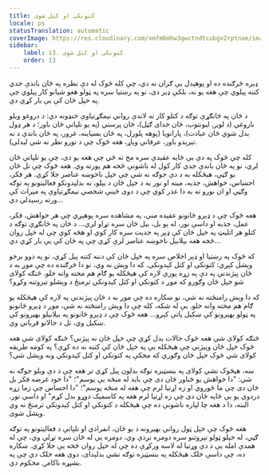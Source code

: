 ```yaml
---
title: کتونکی او کتل شوی
locale: ps
statusTranslation: automatic
coverImage: https://res.cloudinary.com/xmfm6mhw3gwctndtcubgx2rptnae/image/upload/v1740468922/small_cover_tratado_de_psicologia_revolucionaria_a4c0dca4e0.webp
sidebar:
    label: 13. کتونکی او کتل شوی
    order: 13
---
```

ډېره څرګنده ده او پوهېدل يې ګران نه دي، چې کله څوک له دې نظره په ځان باندې جدي کتنه پیلوي چې هغه یو نه، بلکې ډېر دی، نو په رښتیا سره په ټولو هغو شیانو کار پیلوي چې په خپل ځان کې یې بار کړي دي.

د ځان په ځانګړې توګه د کتلو کار ته لاندې رواني نیمګړتیاوې خنډونه دي: د دروغو ویلو ناروغي (د لویۍ لیونتوب، ځان خدای ګڼل)، ځان پرستي (په یو تلپاتې ځان باور؛ د هر ډول بدل شوي ځان عبادت)، پارانویا (پوهه پلورل، په ځان بسیاینه، غرور، په ځان باندې د نه تېریدو باور، عرفاني ویاړ، هغه څوک چې د نورو نظر نه شي لیدلی).

کله چې څوک په دې بې ځایه عقیدې سره مخ ته ځي چې هغه یو دی، چې یو تلپاتې ځان لري، نو په ځان باندې جدي کار کول له ناشونې څخه هم پورته وي. هغه څوک چې تل ځان یو ګڼي، هیڅکله به د دې جوګه نه شي چې خپل ناخوښه عناصر جلا کړي. هر فکر، احساس، خواهش، جذبه، مینه او نور به د خپل ځان د بېلو، نه بدلېدونکو فعالیتونو په توګه وګڼي او ان نورو ته به دا عذر کوي چې د دوی ځینې شخصي نیمګړتیاوې په میراث کې ورته رسېدلي دي...

هغه څوک چې د ډېرو ځانونو عقیده مني، په مشاهده سره پوهېږي چې هر خواهش، فکر، عمل، جذبه او داسې نور، له یو بل، بېل ځان سره تړاو لري... د ځان په ځانګړې توګه د کتلو هر اتلیټ په خپل ځان کې ډېر په جدیت سره کار کوي او هڅه کوي چې له خپل روان څخه هغه بېلابېل ناخوښه عناصر لرې کړي چې په ځان کې یې بار کړي دي...

که څوک په رښتیا او ډېر اخلاص سره په خپل ځان کې دننه کتنه پیل کړي، نو په دوو برخو وېشل کېږي: کتونکی او کتل کېدونکی. که دا وېش نه وي، نو دا څرګنده ده چې موږ به د ځان پېژندنې په دې په زړه پورې لاره کې هیڅکله یو ګام هم مخته وانه خلو. څنګه کولای شو خپل ځان وګورو که موږ د کتونکي او کتل کېدونکي ترمنځ د وېشلو تېروتنه وکړو؟

که دا وېش رامنځته نه شي، نو ښکاره ده چې موږ به د ځان پېژندنې په لاره کې هیڅکله یو ګام هم مخته وانه خلو. بې له شکه، کله چې دا وېش رامنځته نه شي، موږ د ډېرو ځانونو په ټولو بهیرونو کې ښکېل پاتې کېږو... هغه څوک چې د ډېرو ځانونو په بېلابېلو بهیرونو کې ښکېل وي، تل د حالاتو قرباني وي.

څنګه کولای شي هغه څوک حالات بدل کړي چې خپل ځان نه پېژني؟ څنګه کولای شي هغه څوک خپل ځان وپېژني چې هیڅکله یې په خپل ځان کې کتنه نه ده کړې؟ په کومه طریقه کولای شي څوک خپل ځان وګوري که مخکې په کتونکي او کتل کېدونکي ونه وېشل شي؟

ښه، هیڅوک نشي کولای په بنسټیزه توګه بدلون پیل کړي تر هغه چې د دې ویلو جوګه نه شي: "دا خواهش یو ځناور ځان دی چې باید له منځه یې یوسم"؛ "دا خود غرضه فکر بل ځان دی چې ما ځوروي او زه اړتیا لرم چې هغه له منځه یوسم"؛ "دا احساس چې زما زړه دردوي یو بې ځایه ځان دی چې زه اړتیا لرم هغه په کاسمیک دوړو بدل کړم" او داسې نور. البته، دا د هغه چا لپاره ناشونې ده چې هیڅکله د کتونکي او کتل کېدونکي ترمنځ نه وي وېشل شوی.

هغه څوک چې خپل ټول رواني بهیرونه د یو ځان، انفرادي او تلپاتې د فعالیتونو په توګه ګڼي، له خپلو ټولو تېروتنو سره دومره نږدې وي، دومره یې له ځان سره تړلي وي، چې له همدې امله یې د دې وړتیا له لاسه ورکړې ده چې له خپل روان څخه یې جلا کړي. ښکاره ده، چې داسې خلک هیڅکله په بنسټیزه توګه نشي بدلېدای، دوی هغه خلک دي چې په بشپړه ناکامۍ محکوم دي.

